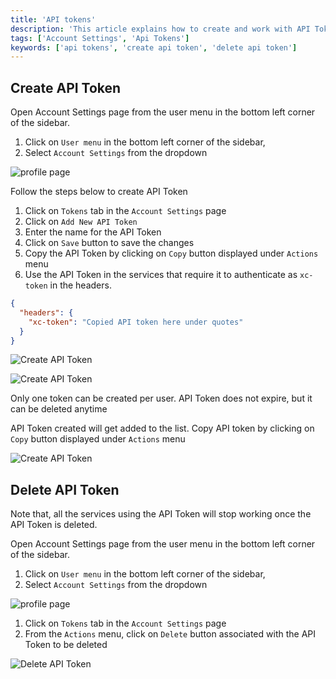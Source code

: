 ```yaml
---
title: 'API tokens'
description: 'This article explains how to create and work with API Tokens.'
tags: ['Account Settings', 'Api Tokens']
keywords: ['api tokens', 'create api token', 'delete api token']
---
```


## Create API Token

Open Account Settings page from the user menu in the bottom left corner of the sidebar. 
1. Click on `User menu` in the bottom left corner of the sidebar,
2. Select `Account Settings` from the dropdown
 
![profile page](/img/v2/account-settings/account-settings.png)

Follow the steps below to create API Token
1. Click on `Tokens` tab in the `Account Settings` page
2. Click on `Add New API Token`
3. Enter the name for the API Token
4. Click on `Save` button to save the changes
5. Copy the API Token by clicking on `Copy` button displayed under `Actions` menu
6. Use the API Token in the services that require it to authenticate as `xc-token` in the headers.  
```json
{
  "headers": {
    "xc-token": "Copied API token here under quotes"
  }
}
```
 
![Create API Token](/img/v2/account-settings/api-token-1.png)
  
![Create API Token](/img/v2/account-settings/api-token-2.png)

<Callout type="info">Only one token can be created per user. API Token does not expire, but it can be deleted anytime</Callout>

API Token created will get added to the list. Copy API token by clicking on `Copy` button displayed under `Actions` menu
  
![Create API Token](/img/v2/account-settings/api-token-3.png)

## Delete API Token
<Callout type="warn">
Note that, all the services using the API Token will stop working once the API Token is deleted.
</Callout>

Open Account Settings page from the user menu in the bottom left corner of the sidebar.
1. Click on `User menu` in the bottom left corner of the sidebar,
2. Select `Account Settings` from the dropdown

![profile page](/img/v2/account-settings/account-settings.png)

1. Click on `Tokens` tab in the `Account Settings` page
2. From the `Actions` menu, click on `Delete` button associated with the API Token to be deleted

![Delete API Token](/img/v2/account-settings/api-token-4.png)
